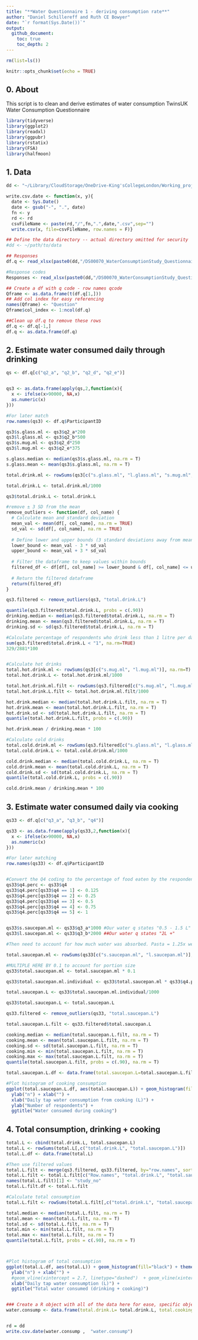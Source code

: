```yaml
---
title: "**Water Questionnaire 1 - deriving consumption rate**"
author: "Daniel Schillereff and Ruth CE Bowyer"
date: "`r format(Sys.Date())`"
output: 
  github_document:
    toc: true
    toc_depth: 2
---
```



```r
rm(list=ls())

knitr::opts_chunk$set(echo = TRUE)
```

## **0. About**

This script is to clean and derive estimates of water consumption TwinsUK Water Consumption Questionnaire


```r

library(tidyverse)
library(ggplot2)
library(readxl)
library(ggpubr)
library(rstatix)
library(FSA)
library(halfmoon)

```


## **1. Data**

```r
dd <- "~/Library/CloudStorage/OneDrive-King'sCollegeLondon/Working_projects/Tap.water/SharedDSRB/Data/I1194"

```

```r

write.csv.date <- function(x, y){
  date <- Sys.Date()
  date <- gsub("-", ".", date)
  fn <- y
  rd <- rd
  csvFileName <- paste(rd,"/",fn,".",date,".csv",sep="")
  write.csv(x, file=csvFileName, row.names = F)}

```

```r

## Define the data directory -- actual directory omitted for security
#dd <- ~/path/to/data

## Responses
df.q <- read_xlsx(paste0(dd,"/DS00070_WaterConsumptionStudy_Questionnaire/WaterConsumptionStudyQuestionnaire_Data.xlsx"))

#Response codes 
Responses <- read_xlsx(paste0(dd,"/DS00070_WaterConsumptionStudy_Questionnaire/WaterConsumptionStudyQuestionnaire_Data.xlsx"), sheet=2)
```


```r
## Create a df with q code - row names qcode 
Qframe <- as.data.frame(t(df.q[1,]))
## Add col index for easy referencing
names(Qframe) <- "Question"
Qframe$col_index <- 1:ncol(df.q)

##Clean up df.q to remove these rows
df.q <- df.q[-1,]
df.q <- as.data.frame(df.q)

```




## **2. Estimate water consumed daily through drinking**


```r

qs <- df.q[c("q2_a", "q2_b", "q2_d", "q2_e")]


qs3 <- as.data.frame(apply(qs,2,function(x){
  x <- ifelse(x>90000, NA,x)
  as.numeric(x)
}))

#For later match
row.names(qs3) <- df.q$ParticipantID

qs3$s.glass.ml <- qs3$q2_a*200
qs3$l.glass.ml <- qs3$q2_b*500
qs3$s.mug.ml <- qs3$q2_d*250 
qs3$l.mug.ml <- qs3$q2_e*375

s.glass.median <- median(qs3$s.glass.ml, na.rm = T)
s.glass.mean <- mean(qs3$s.glass.ml, na.rm = T)

total.drink.ml <- rowSums(qs3[c("s.glass.ml", "l.glass.ml", "s.mug.ml", "l.mug.ml")], na.rm=T)

total.drink.L <- total.drink.ml/1000

qs3$total.drink.L <- total.drink.L

#remove ± 3 SD from the mean
remove_outliers <- function(df, col_name) {
  # Calculate mean and standard deviation
  mean_val <- mean(df[, col_name], na.rm = TRUE)
  sd_val <- sd(df[, col_name], na.rm = TRUE)
  
  # Define lower and upper bounds (3 standard deviations away from mean)
  lower_bound <- mean_val - 3 * sd_val
  upper_bound <- mean_val + 3 * sd_val
  
  # Filter the dataframe to keep values within bounds
  filtered_df <- df[df[, col_name] >= lower_bound & df[, col_name] <= upper_bound, ]
  
  # Return the filtered dataframe
  return(filtered_df)
}

qs3.filtered <- remove_outliers(qs3, "total.drink.L")

quantile(qs3.filtered$total.drink.L, probs = c(.90))
drinking.median <- median(qs3.filtered$total.drink.L, na.rm = T)
drinking.mean <- mean(qs3.filtered$total.drink.L, na.rm = T)
drinking.sd <- sd(qs3.filtered$total.drink.L, na.rm = T)

#Calculate percentage of respondents who drink less than 1 litre per day 
sum(qs3.filtered$total.drink.L < "1", na.rm=TRUE)
329/2881*100


#Calculate hot drinks
total.hot.drink.ml <- rowSums(qs3[c("s.mug.ml", "l.mug.ml")], na.rm=T)
total.hot.drink.L <- total.hot.drink.ml/1000

total.hot.drink.ml.filt <- rowSums(qs3.filtered[c("s.mug.ml", "l.mug.ml")], na.rm=T)
total.hot.drink.L.filt <- total.hot.drink.ml.filt/1000

hot.drink.median <- median(total.hot.drink.L.filt, na.rm = T)
hot.drink.mean <- mean(total.hot.drink.L.filt, na.rm = T)
hot.drink.sd <- sd(total.hot.drink.L.filt, na.rm = T)
quantile(total.hot.drink.L.filt, probs = c(.90))

hot.drink.mean / drinking.mean * 100

#Calculate cold drinks
total.cold.drink.ml <- rowSums(qs3.filtered[c("s.glass.ml", "l.glass.ml")], na.rm=T)
total.cold.drink.L <- total.cold.drink.ml/1000

cold.drink.median <- median(total.cold.drink.L, na.rm = T)
cold.drink.mean <- mean(total.cold.drink.L, na.rm = T)
cold.drink.sd <- sd(total.cold.drink.L, na.rm = T)
quantile(total.cold.drink.L, probs = c(.90))

cold.drink.mean / drinking.mean * 100


```




## **3. Estimate water consumed daily via cooking**

```r
qs33 <- df.q[c("q3_a", "q3_b", "q4")]

qs33 <- as.data.frame(apply(qs33,2,function(x){
  x <- ifelse(x>90000, NA,x)
  as.numeric(x)
}))

#For later matching
row.names(qs33) <- df.q$ParticipantID


#Convert the Q4 coding to the percentage of food eaten by the respondent. 
qs33$q4.perc <- qs33$q4
qs33$q4.perc[qs33$q4 == 1] <- 0.125
qs33$q4.perc[qs33$q4 == 2] <- 0.25
qs33$q4.perc[qs33$q4 == 3] <- 0.5
qs33$q4.perc[qs33$q4 == 4] <- 0.75
qs33$q4.perc[qs33$q4 == 5] <- 1


qs33$s.saucepan.ml <- qs33$q3_a*1000 #Our water q states "0.5 - 1.5 L" 
qs33$l.saucepan.ml <- qs33$q3_b*2000 ##Our water q states "2L +" 

#Then need to account for how much water was absorbed. Pasta = 1.25x weight of dry food; rice = 1x. 

total.saucepan.ml <- rowSums(qs33[c("s.saucepan.ml", "l.saucepan.ml")], na.rm=T)

#MULTIPLE HERE BY 0.1 to account for portion size 
qs33$total.saucepan.ml <- total.saucepan.ml * 0.1

qs33$total.saucepan.ml.individual <- qs33$total.saucepan.ml * qs33$q4.perc

total.saucepan.L <- qs33$total.saucepan.ml.individual/1000

qs33$total.saucepan.L <- total.saucepan.L

qs33.filtered <- remove_outliers(qs33, "total.saucepan.L")

total.saucepan.L.filt <- qs33.filtered$total.saucepan.L

cooking.median <- median(total.saucepan.L.filt, na.rm = T)
cooking.mean <- mean(total.saucepan.L.filt, na.rm = T)
cooking.sd <- sd(total.saucepan.L.filt, na.rm = T)
cooking.min <- min(total.saucepan.L.filt, na.rm = T)
cooking.max <- max(total.saucepan.L.filt, na.rm = T)
quantile(total.saucepan.L.filt, probs = c(.90), na.rm = T)

total.saucepan.L.df <- data.frame(total.saucepan.L=total.saucepan.L.filt)

#Plot histogram of cooking consumption
ggplot(total.saucepan.L.df, aes(total.saucepan.L)) + geom_histogram(fill="black", bins = 10) + theme_bw() + 
  ylab("n") + xlab("") + 
  xlab("Daily tap water consumption from cooking (L)") +
  ylab("Number of respondents") +
  ggtitle("Water consumed during cooking")


```

## **4. Total consumption, drinking + cooking**

```r
total.L <- cbind(total.drink.L, total.saucepan.L)
total.L <- rowSums(total.L[,c("total.drink.L", "total.saucepan.L")])
total.L.df <- data.frame(total.L)

#Then use filtered values
total.L.filt <- merge(qs3.filtered, qs33.filtered, by="row.names", sort=F)
total.L.filt <- total.L.filt[c("Row.names", "total.drink.L", "total.saucepan.L")]
names(total.L.filt)[1] <- "study_no"
total.L.filt.df <- total.L.filt

#Calculate total consumption
total.L.filt <- rowSums(total.L.filt[,c("total.drink.L", "total.saucepan.L")])

total.median <- median(total.L.filt, na.rm = T)
total.mean <- mean(total.L.filt, na.rm = T)
total.sd <- sd(total.L.filt, na.rm = T)
total.min <- min(total.L.filt, na.rm = T)
total.max <- max(total.L.filt, na.rm = T)
quantile(total.L.filt, probs = c(.90), na.rm = T)



#Plot histogram of total consumption
ggplot(total.L.df, aes(total.L)) + geom_histogram(fill="black") + theme_bw() + 
  ylab("n") + xlab("") + 
  #geom_vline(xintercept = 2.7, linetype="dashed")  + geom_vline(xintercept = 3.7, linetype="dotted") + 
  xlab("Daily tap water consumption (L)") +
  ggtitle("Total water consumed (drinking + cooking)")



```


```r

### Create a R object with all of the data here for ease, specific objects and a df to be shared back to team etc 
water.consump <- data.frame(total.drink.L= total.drink.L, total.cooking.L = total.saucepan.L, total.consump.L = total.L, total.hot.drink.L = total.hot.drink.L, study_no=df.q$ParticipantID) #original


rd = dd
write.csv.date(water.consump ,  "water.consump")


```

